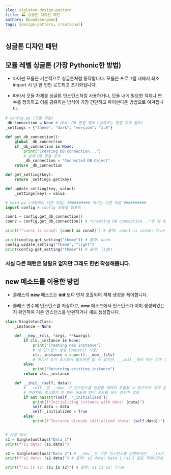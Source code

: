 ```yaml
---
slug: sigleton-design-pattern
title: 🏭 싱글톤 디자인 패턴
authors: [bundabergman]
tags: [design-pattern, creational]
---
```


## 싱글톤 디자인 패턴

## 모듈 레벨 싱글톤 (가장 Pythonic한 방법)

- 파이썬 모듈은 기본적으로 싱글톤처럼 동작합니다. 모듈은 프로그램 내에서 최초 import 시 단 한 번만 로드되고 초기화됩니다.

- 따라서 모듈 자체를 싱글톤 인스턴스처럼 사용하거나, 모듈 내에 필요한 객체나 변수를 정의하고 이를 공유하는 방식이 가장 간단하고 파이썬다운 방법으로 여겨집니다.

```python
# config.py (모듈 파일)
_db_connection = None # 예시: DB 연결 객체 (실제로는 연결 로직 필요)
_settings = {"theme": "dark", "version": "1.0"}

def get_db_connection():
    global _db_connection
    if _db_connection is None:
        print("Creating DB connection...")
        # 실제 DB 연결 로직
        _db_connection = "Connected DB Object"
    return _db_connection

def get_setting(key):
    return _settings.get(key)

def update_setting(key, value):
    _settings[key] = value

# main.py (사용하는 다른 파일) ########## 여기는 다른 파일 ##########
import config # config 모듈을 임포트

conn1 = config.get_db_connection()
conn2 = config.get_db_connection() # "Creating DB connection..."은 한 번만 출력됨

print(f"conn1 is conn2: {conn1 is conn2}") # 출력: conn1 is conn2: True

print(config.get_setting("theme")) # 출력: dark
config.update_setting("theme", "light")
print(config.get_setting("theme")) # 출력: light
```

### 사실 다른 패턴은 알필요 없지만 그래도 한번 작성해봅니다.

## __new__ 메소드를 이용한 방법

- 클래스의 __new__ 메소드는 __init__ 보다 먼저 호출되어 객체 생성을 제어합니다.

- 클래스 변수에 인스턴스를 저장하고, __new__ 메소드에서 인스턴스가 이미 생성되었는지 확인하여 기존 인스턴스를 반환하거나 새로 생성합니다.

```python
class SingletonClass:
    _instance = None

    def __new__(cls, *args, **kwargs):
        if cls._instance is None:
            print("Creating new instance")
            # 새 인스턴스 생성 (super() 사용)
            cls._instance = super().__new__(cls)
            # 여기서 추가 초기화가 필요하면 할 수 있지만, __init__에서 하는 것이 일반적
        else:
            print("Returning existing instance")
        return cls._instance

    def __init__(self, data):
        # __init__은 __new__가 인스턴스를 반환할 때마다 호출될 수 있으므로 주의 필요
        # 아래처럼 초기화가 한 번만 되도록 방어 코드를 넣는 경우가 많음
        if not hasattr(self, '_initialized'):
            print(f"Initializing instance with data: {data}")
            self.data = data
            self._initialized = True
        else:
            print(f"Instance already initialized (data: {self.data})")


# 사용 예시
s1 = SingletonClass("Data 1")
print(f"s1 data: {s1.data}")

s2 = SingletonClass("Data 2") # __new__는 기존 인스턴스를 반환하지만, __init__은 또 호출됨
print(f"s2 data: {s2.data}") # 출력: s2 data: Data 1 (s1과 같은 객체이므로 data가 바뀌지 않음)

print(f"s1 is s2: {s1 is s2}") # 출력: s1 is s2: True
```